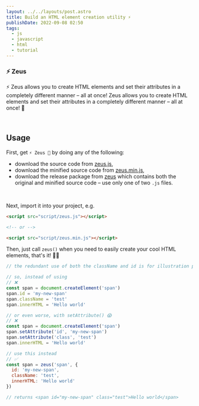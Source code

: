 ```yaml
---
layout: ../../layouts/post.astro
title: Build an HTML element creation utility ⚡
publishDate: 2022-09-08 02:50
tags:
  - js
  - javascript
  - html
  - tutorial
---
```


### ⚡ Zeus

⚡ Zeus allows you to create HTML elements and set their attributes in a completely different manner &ndash; all at once! Zeus allows you to create HTML elements and set their attributes in a completely different manner &ndash; all at once! 🦅

<br />

## Usage

First, get `⚡ Zeus 🦅` by doing any of the following:

- download the source code from [zeus.js](https://raw.githubusercontent.com/igorskyflyer/js-zeus/main/src/zeus.js),
- download the minified source code from [zeus.min.js](https://raw.githubusercontent.com/igorskyflyer/js-zeus/main/dist/zeus.min.js),
- download the release package from [zeus](https://github.com/igorskyflyer/js-zeus/releases/tag/v1.0.0) which contains both the original and minified source code &ndash; use only one of two `.js` files.

<br />

Next, import it into your project, e.g.

```html
<script src="script/zeus.js"></script>

<!-- or -->

<script src="script/zeus.min.js"></script>
```

Then, just call `zeus()` when you need to easily create your cool HTML elements, that's it! 🦸‍♂️

```js
// the redundant use of both the className and id is for illustration purposes only

// so, instead of using
// ❌
const span = document.createElement('span')
span.id = 'my-new-span'
span.className = 'test'
span.innerHTML = 'Hello world'

// or even worse, with setAttribute() 😱
// ❌
const span = document.createElement('span')
span.setAttribute('id', 'my-new-span')
span.setAttribute('class', 'test')
span.innerHTML = 'Hello world'

// use this instead
// ✅
const span = zeus('span', {
  id: 'my-new-span',
  className: 'test',
  innerHTML: 'Hello world'
})

// returns <span id="my-new-span" class="test">Hello world</span>
```
